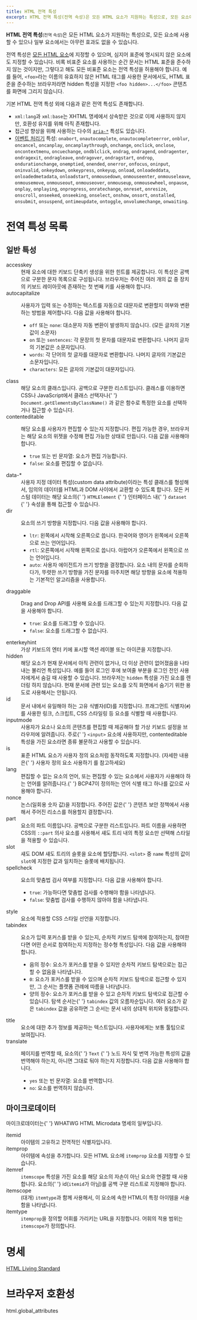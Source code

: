 ```yaml
---
title: HTML 전역 특성
excerpt: HTML 전역 특성(전역 속성)은 모든 HTML 요소가 지원하는 특성으로, 모든 요소에 사용할 수 있으나 일부 요소에서는 아무런 효과도 없을 수 있습니다.
---
```


**HTML 전역 특성**<small>(전역 속성)</small>은 모든 HTML 요소가 지원하는 특성으로, 모든 요소에 사용할 수 있으나 일부 요소에서는 아무런 효과도 없을 수 있습니다.

전역 특성은 [모든 HTML 요소](./Element)에 지정할 수 있으며, 심지어 표준에 명시되지 않은 요소에도 지정할 수 있습니다. 비록 비표준 요소를 사용하는 순간 문서는 HTML 표준을 준수하지 않는 것이지만, 그렇다고 해도 모든 비표준 요소는 전역 특성을 허용해야 합니다. 예를 들어, `<foo>`라는 이름의 유효하지 않은 HTML 태그를 사용한 문서에서도, HTML 표준을 준수하는 브라우저라면 <TermLink>hidden</TermLink> 특성을 지정한 `<foo hidden>...</foo>` 콘텐츠를 화면에 그리지 않습니다.

기본 HTML 전역 특성 외에 다음과 같은 전역 특성도 존재합니다.

- `xml:lang`과 `xml:base`는 XHTML 명세에서 상속받은 것으로 이제 사용하지 않지만, 호환성 유지를 위해 아직 존재합니다.
- 접근성 향상을 위해 사용하는 다수의 [`aria-*`](https://developer.mozilla.org/en-US/docs/Web/Accessibility/ARIA) 특성도 있습니다.
- [이벤트 처리기](https://developer.mozilla.org/en-US/docs/Web/Guide/Events/Event_handlers) 특성: `onabort`, `onautocomplete`, `onautocompleteerror`, `onblur`, `oncancel`, `oncanplay`, `oncanplaythrough`, `onchange`, `onclick`, `onclose`, `oncontextmenu`, `oncuechange`, `ondblclick`, `ondrag`, `ondragend`, `ondragenter`, `ondragexit`, `ondragleave`, `ondragover`, `ondragstart`, `ondrop`, `ondurationchange`, `onemptied`, `onended`, `onerror`, `onfocus`, `oninput`, `oninvalid`, `onkeydown`, `onkeypress`, `onkeyup`, `onload`, `onloadeddata`, `onloadedmetadata`, `onloadstart`, `onmousedown`, `onmouseenter`, `onmouseleave`, `onmousemove`, `onmouseout`, `onmouseover`, `onmouseup`, `onmousewheel`, `onpause`, `onplay`, `onplaying`, `onprogress`, `onratechange`, `onreset`, `onresize`, `onscroll`, `onseeked`, `onseeking`, `onselect`, `onshow`, `onsort`, `onstalled`, `onsubmit`, `onsuspend`, `ontimeupdate`, `ontoggle`, `onvolumechange`, `onwaiting`.

# 전역 특성 목록

## 일반 특성

<dl>
  <Term>accesskey</Term>
  <dd>
    현재 요소에 대한 키보드 단축키 생성을 위한 힌트를 제공합니다. 이 특성은 공백으로 구분한 문자 목록으로 구성됩니다.
    브라우저는 주어진 여러 개의 값 중 장치의 키보드 레이아웃에 존재하는 첫 번째 키를 사용해야 합니다.
  </dd>
  <Term href="./Global_attributes/autocapitalize">autocapitalize</Term>
  <dd>
    <p>
      사용자가 입력 또는 수정하는 텍스트를 자동으로 대문자로 변환할지 여부와 변환하는 방법을 제어합니다. 다음 값을
      사용해야 합니다.
    </p>
    <ul>
      <li>
        <code>off</code> 또는 <code>none</code>: 대소문자 자동 변환이 발생하지 않습니다. (모든 글자의 기본값이 소문자)
      </li>
      <li>
        <code>on</code> 또는 <code>sentences</code>: 각 문장의 첫 문자를 대문자로 변환합니다. 나머지 글자의 기본값은
        소문자입니다.
      </li>
      <li>
        <code>words</code>: 각 단어의 첫 글자를 대문자로 변환합니다. 나머지 글자의 기본값은 소문자입니다.
      </li>
      <li>
        <code>characters</code>: 모든 글자의 기본값이 대문자입니다.
      </li>
    </ul>
  </dd>
  <Term>class</Term>
  <dd>
    해당 요소의 클래스입니다. 공백으로 구분한 리스트입니다. 클래스를 이용하면 CSS나 JavaScript에서 클래스 선택자나{' '}
    <Anchor href="https://developer.mozilla.org/en-US/docs/Web/API/Document/getElementsByClassName">
      <code>Document.getElementsByClassName()</code>
    </Anchor>
    과 같은 함수로 특정한 요소를 선택하거나 접근할 수 있습니다.
  </dd>
  <Term>contenteditable</Term>
  <dd>
    <p>
      해당 요소를 사용자가 편집할 수 있는지 지정합니다. 편집 가능한 경우, 브라우저는 해당 요소의 위젯을 수정해 편집
      가능한 상태로 만듭니다. 다음 값을 사용해야 합니다.
    </p>
    <ul>
      <li>
        <code>true</code> 또는 빈 문자열: 요소가 편집 가능합니다.
      </li>
      <li>
        <code>false</code>: 요소를 편집할 수 없습니다.
      </li>
    </ul>
  </dd>
  <Term>data-*</Term>
  <dd>
    사용자 지정 데이터 특성(custom data attribute)이라는 특성 클래스를 형성해서, 임의의 데이터를 HTML과 DOM 사이에서
    교환할 수 있도록 합니다. 모든 커스텀 데이터는 해당 요소의{' '}
    <Anchor href="https://developer.mozilla.org/en-US/docs/Web/API/HTMLElement">
      <code>HTMLElement</code>
    </Anchor>{' '}
    인터페이스 내{' '}
    <Anchor href="https://developer.mozilla.org/en-US/docs/Web/API/HTMLOrForeignElement/dataset">
      <code>dataset</code>
    </Anchor>{' '}
    속성을 통해 접근할 수 있습니다.
  </dd>
  <Term>dir</Term>
  <dd>
    <p>요소의 쓰기 방향을 지정합니다. 다음 값을 사용해야 합니다.</p>
    <ul>
      <li>
        <code>ltr</code>: 왼쪽에서 시작해 오른쪽으로 씁니다. 한국어와 영어가 왼쪽에서 오른쪽으로 쓰는 언어입니다.
      </li>
      <li>
        <code>rtl</code>: 오른쪽에서 시작해 왼쪽으로 씁니다. 아랍어가 오른쪽에서 왼쪽으로 쓰는 언어입니다.
      </li>
      <li>
        <code>auto</code>: 사용자 에이전트가 쓰기 방향을 결정합니다. 요소 내의 문자를 순회하다가, 뚜렷한 쓰기 방향을
        가진 문자를 마주치면 해당 방향을 요소에 적용하는 기본적인 알고리즘을 사용합니다.
      </li>
    </ul>
  </dd>
  <Term>draggable</Term>
  <dd>
    <p>
      <Anchor href="https://developer.mozilla.org/en-US/docs/Web/API/HTML_Drag_and_Drop_API">Drag and Drop API</Anchor>를
      사용해 요소를 드래그할 수 있는지 지정합니다. 다음 값을 사용해야 합니다.
    </p>
    <ul>
      <li>
        <code>true</code>: 요소를 드래그할 수 있습니다.
      </li>
      <li>
        <code>false</code>: 요소를 드래그할 수 없습니다.
      </li>
    </ul>
  </dd>
  <Term>enterkeyhint</Term>
  <dd>가상 키보드의 엔터 키에 표시할 액션 레이블 또는 아이콘을 지정합니다.</dd>
  <Term>hidden</Term>
  <dd>
    해당 요소가 현재 문서에서 아직 관련이 없거나, 더 이상 관련이 없어졌음을 나타내는 불리언 특성입니다.
    예를 들어 로그인 후에 보여줄 부분을 로그인 전인 사용자에게서 숨길 때 사용할 수 있습니다.
    브라우저는 <code>hidden</code> 특성을 가진 요소를 렌더링 하지 않습니다. 현재 문서에 관련 있는 요소를
    오직 화면에서 숨기기 위한 용도로 사용해서는 안됩니다.
  </dd>
  <Term>id</Term>
  <dd>
    문서 내에서 유일해야 하는 고유 식별자(ID)를 지정합니다. 프래그먼트 식별자(<code>#</code>)를 사용한 링크, 스크립트,
    CSS 스타일링 등 요소를 식별할 때 사용합니다.
  </dd>
  <Term>inputmode</Term>
  <dd>
    사용자가 요소나 요소의 콘텐츠를 편집할 때 제공해야 할 가상 키보드 설정을 브라우저에 알려줍니다. 주로{' '}
    <code>&lt;input&gt;</code> 요소에 사용하지만, <TermLink>contenteditable</TermLink> 특성을 가진 요소라면 종류
    불문하고 사용할 수 있습니다.
  </dd>
  <Term>is</Term>
  <dd>
    표준 HTML 요소가 사용자 정의 요소처럼 동작하도록 지정합니다. (자세한 내용은{' '}
    <Anchor href="https://developer.mozilla.org/en-US/docs/Web/Web_Components/Using_custom_elements">
      사용자 정의 요소 사용하기
    </Anchor>
    를 참고하세요)
  </dd>
  <Term>lang</Term>
  <dd>
    편집할 수 없는 요소의 언어, 또는 편집할 수 있는 요소에서 사용자가 사용해야 하는 언어를 알려줍니다.{' '}
    <Anchor href="https://www.ietf.org/rfc/bcp/bcp47.txt">BCP47</Anchor>이 정의하는 언어 식별 태그 하나를 값으로
    사용해야 합니다.
  </dd>
  <Term>nonce</Term>
  <dd>
    논스(일회용 숫자 값)을 지정합니다. 주어진 값은{' '}
    <Anchor href="https://developer.mozilla.org/en-US/docs/Web/HTTP/CSP">콘텐츠 보안 정책</Anchor>에서 사용해서 주어진
    리소스를 허용할지 결정합니다.
  </dd>
  <Term>part</Term>
  <dd>
    요소의 파트 이름입니다. 공백으로 구분한 리스트입니다. 파트 이름을 사용하면 CSS의 <code>::part</code> 의사 요소를
    사용해서 섀도 트리 내의 특정 요소만 선택해 스타일을 적용할 수 있습니다.
  </dd>
  <Term>slot</Term>
  <dd>
    <Anchor href="https://developer.mozilla.org/en-US/docs/Web/Web_Components/Using_shadow_DOM">섀도 DOM</Anchor> 섀도
    트리의 슬롯을 요소에 할당합니다. <code>&lt;slot&gt;</code> 중 <code>name</code> 특성의 값이 <code>slot</code>에
    지정한 값과 일치하는 슬롯에 배치됩니다.
  </dd>
  <Term>spellcheck</Term>
  <dd>
    <p>요소의 맞춤법 검사 여부를 지정합니다. 다음 값을 사용해야 합니다.</p>
    <ul>
      <li>
        <code>true</code>: 가능하다면 맞춤법 검사를 수행해야 함을 나타냅니다.
      </li>
      <li>
        <code>false</code>: 맞춤법 검사를 수행하지 않아야 함을 나타냅니다.
      </li>
    </ul>
  </dd>
  <Term>style</Term>
  <dd>요소에 적용할 CSS 스타일 선언을 지정합니다.</dd>
  <Term>tabindex</Term>
  <dd>
    <p>
      요소가 입력 포커스를 받을 수 있는지, 순차적 키보드 탐색에 참여하는지, 참여한다면 어떤 순서로 참여하는지 지정하는
      정수형 특성입니다. 다음 값을 사용해야 합니다.
    </p>
    <ul>
      <li>음의 정수: 요소가 포커스를 받을 수 있지만 순차적 키보드 탐색으로는 접근할 수 없음을 나타냅니다.</li>
      <li>
        <code>0</code>: 요소가 포커스를 받을 수 있으며 순차적 키보드 탐색으로 접근할 수 있지만, 그 순서는 플랫폼 관례에
        따름을 나타냅니다.
      </li>
      <li>
        양의 정수: 요소가 포커스를 받을 수 있고 순차적 키보드 탐색으로 접근할 수 있습니다. 탐색 순서는{' '}
        <code>tabindex</code> 값의 오름차순입니다. 여러 요소가 같은 <code>tabindex</code> 값을 공유하면 그 순서는 문서
        내의 상대적 위치와 동일합니다.
      </li>
    </ul>
  </dd>
  <Term>title</Term>
  <dd>요소에 대한 추가 정보를 제공하는 텍스트입니다. 사용자에게는 보통 툴팁으로 보여집니다.</dd>
  <Term>translate</Term>
  <dd>
    <p>
      페이지를 번역할 때, 요소의{' '}
      <Anchor href="https://developer.mozilla.org/en-US/docs/Web/API/Text">
        <code>Text</code>
      </Anchor>{' '}
      노드 자식 및 번역 가능한 특성의 값을 번역해야 하는지, 아니면 그대로 둬야 하는지 지정합니다. 다음 값을 사용해야
      합니다.
    </p>
    <ul>
      <li>
        <code>yes</code> 또는 빈 문자열: 요소를 번역합니다.
      </li>
      <li>
        <code>no</code>: 요소를 번역하지 않습니다.
      </li>
    </ul>
  </dd>
</dl>

## 마이크로데이터

<Callout color="warn" label="참고">
  마이크로데이터는{' '}
  <Anchor href="https://html.spec.whatwg.org/multipage/microdata.html#microdata">WHATWG HTML Microdata</Anchor> 명세의
  일부입니다.
</Callout>

<dl>
  <Term>itemid</Term>
  <dd>아이템의 고유하고 전역적인 식별자입니다.</dd>
  <Term>itemprop</Term>
  <dd>
    아이템에 속성을 추가합니다. 모든 HTML 요소에 <code>itemprop</code> 요소를 지정할 수 있습니다.
  </dd>
  <Term>itemref</Term>
  <dd>
    <code>itemscope</code> 특성을 가진 요소를 해당 요소의 자손이 아닌 요소와 연결할 때 사용합니다. 요소의{' '}
    <TermLink>id</TermLink>(<code>itemid</code>가 아님)를 공백 구분 리스트로 지정해야 합니다.
  </dd>
  <Term>itemscope</Term>
  <dd>
    (대개) <code>itemtype</code>과 함께 사용해서, 이 요소에 속한 HTML이 특정 아이템을 서술함을 나타냅니다.
  </dd>
  <Term>itemtype</Term>
  <dd>
    <code>itemprop</code>을 정의할 어휘를 가리키는 URL을 지정합니다. 어휘의 적용 범위는 <code>itemscope</code>가
    정의합니다.
  </dd>
</dl>

# 명세

[HTML Living Standard](https://html.spec.whatwg.org/multipage/dom.html#global-attributes)

# 브라우저 호환성

<BrowserCompat>html.global_attributes</BrowserCompat>
